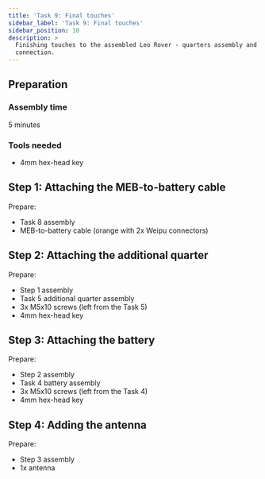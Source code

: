 ```yaml
---
title: 'Task 9: Final touches'
sidebar_label: 'Task 9: Final touches'
sidebar_position: 10
description: >
  Finishing touches to the assembled Leo Rover - quarters assembly and battery
  connection.
---
```



## Preparation

### Assembly time

5 minutes

### Tools needed

- 4mm hex-head key

## Step 1: Attaching the MEB-to-battery cable

Prepare:

- Task 8 assembly
- MEB-to-battery cable (orange with 2x Weipu connectors)

<ImageZoom
  loading="eager"
  src="/img/docs_images/leo-rover/manuals/final-touches/final-touches-1.webp"
  width="1200"
  height="802"
/>

<ImageZoom
  src="/img/docs_images/leo-rover/manuals/final-touches/final-touches-2.webp"
  width="1200"
  height="802"
/>

## Step 2: Attaching the additional quarter

Prepare:

- Step 1 assembly
- Task 5 additional quarter assembly
- 3x M5x10 screws (left from the Task 5)
- 4mm hex-head key

<ImageZoom
  src="/img/docs_images/leo-rover/manuals/final-touches/final-touches-3.webp"
  width="1200"
  height="802"
/>

<ImageZoom
  src="/img/docs_images/leo-rover/manuals/final-touches/final-touches-4.webp"
  width="1200"
  height="802"
/>

<ImageZoom
  src="/img/docs_images/leo-rover/manuals/final-touches/final-touches-5.webp"
  width="1200"
  height="802"
/>

<ImageZoom
  src="/img/docs_images/leo-rover/manuals/final-touches/final-touches-6.webp"
  width="1200"
  height="802"
/>

<ImageZoom
  src="/img/docs_images/leo-rover/manuals/final-touches/final-touches-7.webp"
  width="1200"
  height="802"
/>

<ImageZoom
  src="/img/docs_images/leo-rover/manuals/final-touches/final-touches-8.webp"
  width="1200"
  height="802"
/>

## Step 3: Attaching the battery

Prepare:

- Step 2 assembly
- Task 4 battery assembly
- 3x M5x10 screws (left from the Task 4)
- 4mm hex-head key

<ImageZoom
  src="/img/docs_images/leo-rover/manuals/final-touches/final-touches-9.webp"
  width="1200"
  height="802"
/>

<ImageZoom
  src="/img/docs_images/leo-rover/manuals/final-touches/final-touches-10.webp"
  width="1200"
  height="802"
/>

<ImageZoom
  src="/img/docs_images/leo-rover/manuals/final-touches/final-touches-11.webp"
  width="1200"
  height="802"
/>

<ImageZoom
  src="/img/docs_images/leo-rover/manuals/final-touches/final-touches-12.webp"
  width="1200"
  height="802"
/>

<ImageZoom
  src="/img/docs_images/leo-rover/manuals/final-touches/final-touches-13.webp"
  width="1200"
  height="802"
/>

<ImageZoom
  src="/img/docs_images/leo-rover/manuals/final-touches/final-touches-14.webp"
  width="1200"
  height="802"
/>

<ImageZoom
  src="/img/docs_images/leo-rover/manuals/final-touches/final-touches-15.webp"
  width="1200"
  height="802"
/>

<ImageZoom
  src="/img/docs_images/leo-rover/manuals/final-touches/final-touches-16.webp"
  width="1200"
  height="802"
/>

<ImageZoom
  src="/img/docs_images/leo-rover/manuals/final-touches/final-touches-17.webp"
  width="1200"
  height="802"
/>

## Step 4: Adding the antenna

Prepare:

- Step 3 assembly
- 1x antenna

<ImageZoom
  src="/img/docs_images/leo-rover/manuals/final-touches/final-touches-18.webp"
  width="1200"
  height="802"
/>

<ImageZoom
  src="/img/docs_images/leo-rover/manuals/final-touches/final-touches-19.webp"
  width="1200"
  height="802"
/>

<ImageZoom
  src="/img/docs_images/leo-rover/manuals/final-touches/final-touches-20.webp"
  width="1200"
  height="802"
/>
